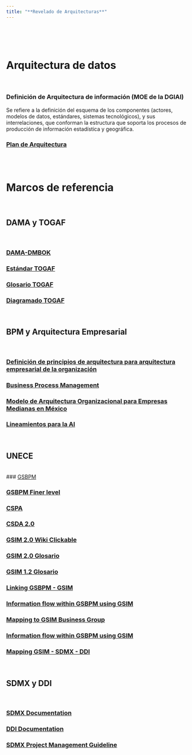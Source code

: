 ```yaml
---
title: "**Revelado de Arquitecturas**"
--- 
```

<br>
<br>
<br>

<div class=text-justify>

# **Arquitectura de datos**

<br>


### Definición de Arquitectura de información (MOE de la DGIAI)

Se refiere a la definición del esquema de los componentes (actores, modelos de datos, estándares, sistemas tecnológicos), y sus interrelaciones, que conforman la estructura que soporta los procesos de producción de información estadística y geográfica. 


### [Plan de Arquitectura](https://365inegi-my.sharepoint.com/:w:/r/personal/raul_mejia_inegi_org_mx/_layouts/15/Doc.aspx?sourcedoc=%7B23E2A8D9-50BF-4DB3-AE41-44363191F80D%7D&file=Plan%20de%20Arquitectura%20de%20Datos.docx&action=default&mobileredirect=true){target="_blank"}
<br>
<br>


# **Marcos de referencia**

<br>

## **DAMA y TOGAF**
<br>

### [DAMA-DMBOK](pdfs/DAMA-DMBOK.pdf){target="_blank"}

### [Estándar TOGAF](pdfs/togaf-standard9.2.pdf){target="_blank"}

### [Glosario TOGAF](pdfs/TOGAF_GlosarioEspañol_OG.pdf){target="_blank"}

### [Diagramado TOGAF](pdfs/Data Architecture.pdf){target="_blank"}

<br>

## **BPM y Arquitectura Empresarial**

<br>

### [Definición de principios de arquitectura para arquitectura empresarial de la organización](pdfs/IBERO-Handbook_MR_1-43-52.pdf){target="_blank"}

### [Business Process Management](https://bpmnotebook.wordpress.com/modelos-operacionales/){target="_blank"}


### [Modelo de Arquitectura Organizacional para Empresas Medianas en México](pdfs/Arquitectura Empresarial - Victor Amezcua - Final para impresión1.pdf){target="_blank"}

### [Lineamientos para la AI](https://365inegi-my.sharepoint.com/:w:/r/personal/raul_mejia_inegi_org_mx/_layouts/15/Doc.aspx?sourcedoc=%7BB8C9B8BC-3A2A-4B2E-900D-4EDB7E69CB11%7D&file=Lineamientos_AI.docx&action=default&mobileredirect=true){target="_blank"}

<br>

## **UNECE**

<br>
### [GSBPM](https://statswiki.unece.org/display/GSBPM/Generic+Statistical+Business+Process+Model){target="_blank"}

### [GSBPM Finer level](https://statswiki.unece.org/display/GSBPM/Finer-level+of+Activities+of+Generic+Statistical+Business+Process+Model){target="_blank"} 


### [CSPA](https://statswiki.unece.org/display/CSPA/Common+Statistical+Production+Architecture){target="_blank"}

### [CSDA 2.0](https://statswiki.unece.org/display/DA/CSDA+2.0){target="_blank"}

### [GSIM 2.0 Wiki Clickable ](https://statswiki.unece.org/display/gsim){target="_blank"}

### [GSIM 2.0 Glosario](https://unece.github.io/GSIM-2.0/GSIMv2.html){target="_blank"}

### [GSIM 1.2 Glosario](https://statswiki.unece.org/display/gsim/GSIM+v1.2+Glossary){target="_blank"}

### [Linking GSBPM - GSIM](https://365inegi.sharepoint.com/sites/dgiai/100_DGG_DGIAII/150_DAA_DGAI/Documentos%20compartidos/SAI/Estrategia%20de%20arquitectura/Apoyo/Linking%20GSBPM%20-%20GSIM){target="_blank"}

### [Information flow within GSBPM using GSIM](https://statswiki.unece.org/display/GSBPM/Information+flow+within+GSBPM+using+GSIM){target="_blank"}

### [Mapping to GSIM Business Group](https://github.com/linked-statistics/COOS/issues/4){target="_blank"}

### [Information flow within GSBPM using GSIM](https://statswiki.unece.org/display/GSBPM/Information+flow+within+GSBPM+using+GSIM){target="_blank"}

### [Mapping GSIM - SDMX - DDI ](https://statswiki.unece.org/display/gsim/GSIM+and+standards){target="_blank"}

<br>

## **SDMX y DDI**

<br>

### [SDMX Documentation](https://sdmx.org/wp-content/uploads/SDMX_3-0-0_SECTION_2_FINAL-1_0.pdf){target="_blank"}

### [DDI Documentation](https://ddialliance.github.io/ddimodel-web/DDI-L-3.3/topics/All%20Content%20Items/){target="_blan"}

### [SDMX Project Management Guideline](https://statswiki.unece.org/display/SDMXPM/Checklist+for+SDMX+Design+Projects+Home){target="_blan"}

	


<br>
<br>



